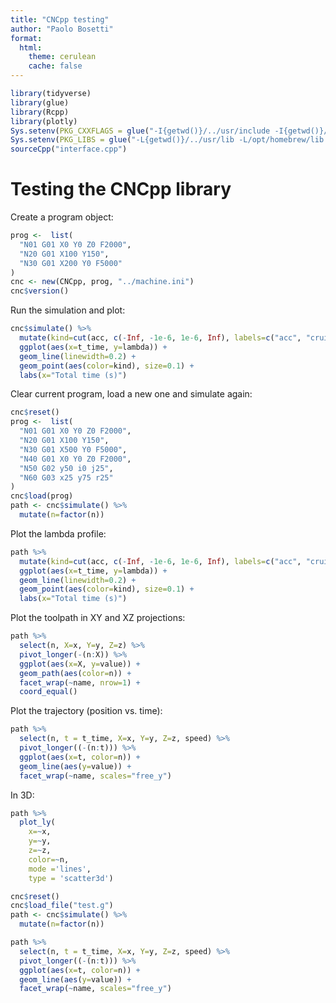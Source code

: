 ```yaml
---
title: "CNCpp testing"
author: "Paolo Bosetti"
format: 
  html:
    theme: cerulean
    cache: false
---
```


```r
library(tidyverse)
library(glue)
library(Rcpp)
library(plotly)
Sys.setenv(PKG_CXXFLAGS = glue("-I{getwd()}/../usr/include -I{getwd()}/../build/_deps/json-src/include -I/opt/homebrew/include"))
Sys.setenv(PKG_LIBS = glue("-L{getwd()}/../usr/lib -L/opt/homebrew/lib -lcncpp_lib -lfmtd -lmosquittopp"))
sourceCpp("interface.cpp")
```

# Testing the CNCpp library

Create a program object:

```r
prog <-  list(
  "N01 G01 X0 Y0 Z0 F2000", 
  "N20 G01 X100 Y150",
  "N30 G01 X200 Y0 F5000"
)
cnc <- new(CNCpp, prog, "../machine.ini")
cnc$version()
```

Run the simulation and plot:

```r
cnc$simulate() %>% 
  mutate(kind=cut(acc, c(-Inf, -1e-6, 1e-6, Inf), labels=c("acc", "cruise", "dec"))) %>%
  ggplot(aes(x=t_time, y=lambda)) + 
  geom_line(linewidth=0.2) +
  geom_point(aes(color=kind), size=0.1) +
  labs(x="Total time (s)")
```

Clear current program, load a new one and simulate again:

```r
cnc$reset()
prog <-  list(
  "N01 G01 X0 Y0 Z0 F2000", 
  "N20 G01 X100 Y150",
  "N30 G01 X500 Y0 F5000",
  "N40 G01 X0 Y0 Z0 F2000",
  "N50 G02 y50 i0 j25",
  "N60 G03 x25 y75 r25"
)
cnc$load(prog)
path <- cnc$simulate() %>% 
  mutate(n=factor(n))
```

Plot the lambda profile:

```r
path %>% 
  mutate(kind=cut(acc, c(-Inf, -1e-6, 1e-6, Inf), labels=c("acc", "cruise", "dec"))) %>%
  ggplot(aes(x=t_time, y=lambda)) + 
  geom_line(linewidth=0.2) +
  geom_point(aes(color=kind), size=0.1) +
  labs(x="Total time (s)")
```

Plot the toolpath in XY and XZ projections:

```r
path %>% 
  select(n, X=x, Y=y, Z=z) %>% 
  pivot_longer(-(n:X)) %>% 
  ggplot(aes(x=X, y=value)) + 
  geom_path(aes(color=n)) +
  facet_wrap(~name, nrow=1) +
  coord_equal()
```

Plot the trajectory (position vs. time):

```r
path %>% 
  select(n, t = t_time, X=x, Y=y, Z=z, speed) %>% 
  pivot_longer((-(n:t))) %>% 
  ggplot(aes(x=t, color=n)) +
  geom_line(aes(y=value)) +
  facet_wrap(~name, scales="free_y")
```
In 3D:

```r
path %>% 
  plot_ly(
    x=~x, 
    y=~y, 
    z=~z,
    color=~n,
    mode ='lines',
    type = 'scatter3d')
```

```r
cnc$reset()
cnc$load_file("test.g")
path <- cnc$simulate() %>% 
  mutate(n=factor(n))

path %>% 
  select(n, t = t_time, X=x, Y=y, Z=z, speed) %>% 
  pivot_longer((-(n:t))) %>% 
  ggplot(aes(x=t, color=n)) +
  geom_line(aes(y=value)) +
  facet_wrap(~name, scales="free_y")
```

